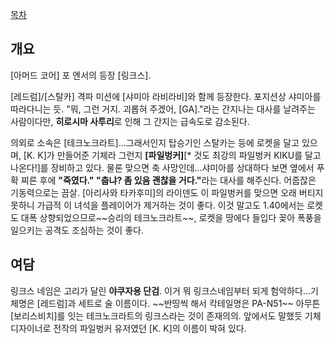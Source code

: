 [[목차]]
== 개요 ==
[아머드 코어] 포 엔서의 등장 [링크스].

[레드럼]/[스탈카] 격파 미션에 [샤미아 라비라비]와 함께 등장한다. 포지션상 샤미아를 따라다니는 듯. "뭐, 그런 거지. 괴롭혀 주겠어, [GA]."라는 간지나는 대사를 날려주는 사람이다만, '''히로시마 사투리'''로 인해 그 간지는 급속도로 감소된다. 

의외로 소속은 [테크노크라트]...그래서인지 탑승기인 스탈카는 등에 로켓을 달고 있으며, [K. K]가 만들어준 기체라 그런지 '''[파일벙커]'''[* 것도 최강의 파일벙커 KIKU를 달고 나온다!]를 장비하고 있다. 물론 맞으면 축 사망인데...샤미아를 상대하다 보면 옆에서 푸확 찌른 후에 '''"죽였다." "춥냐? 좀 있음 괜찮을 거다."'''라는 대사를 해주신다. 어줍잖은 기동력으로는 끔살. [아리사와 타카후미]의 라이덴도 이 파일벙커를 맞으면 오래 버티지 못하니 가급적 이 녀석을 플레이어가 제거하는 것이 좋다. 이것 말고도 1.40에서는 로켓도 대폭 상향되었으므로~~승리의 테크노크라트~~, 로켓을 땅에다 들입다 꽂아 폭풍을 일으키는 공격도 조심하는 것이 좋다.

== 여담 ==
링크스 네임은 고리가 달린 '''야쿠자용 단검'''. 이거 뭐 링크스네임부터 되게 험악하다...기체명은 [레드럼]과 세트로 술 이름이다. ~~반띵씩 해서 칵테일명은 PA-N51~~
아무튼 [보리스비치]를 잇는 테크노크라트의 링크스라는 것이 존재의의. 앞에서도 말했듯 기체 디자이너로 전작의 파일벙커 유저였던 [K. K]의 이름이 박혀 있다.
